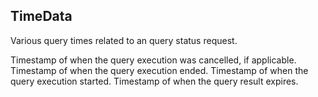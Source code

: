 ## TimeData
Various query times related to an query status request.

<ParamField path="cancelled_at" type="text">
Timestamp of when the query execution was cancelled, if applicable.
</ParamField>
<ParamField path="execution_ended_at" type="text">
Timestamp of when the query execution ended.
</ParamField>
<ParamField path="execution_started_at" type="text">
Timestamp of when the query execution started.
</ParamField>
<ParamField path="expires_at" type="text">
Timestamp of when the query result expires.
</ParamField>
<ParamField path="submitted_at" type="">

</ParamField>
